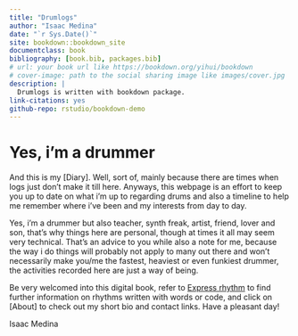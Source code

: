 ```yaml
--- 
title: "Drumlogs"
author: "Isaac Medina"
date: "`r Sys.Date()`"
site: bookdown::bookdown_site
documentclass: book
bibliography: [book.bib, packages.bib]
# url: your book url like https://bookdown.org/yihui/bookdown
# cover-image: path to the social sharing image like images/cover.jpg
description: |
  Drumlogs is written with bookdown package.
link-citations: yes
github-repo: rstudio/bookdown-demo
---
```


# Yes, i'm a drummer {-}

And this is my [Diary]. Well, sort of, mainly because there are times when logs just don't make it till here. Anyways, this webpage is an effort to keep you up to date on what i'm up to regarding drums and also a timeline to help me remember where i've been and my interests from day to day. 

Yes, i'm a drummer but also teacher, synth freak, artist, friend, lover and son, that's why things here are personal, though at times it all may seem very technical. That's an advice to you while also a note for me, because the way i do things will probably not apply to many out there and won't necessarily make you/me the fastest, heaviest or even funkiest drummer, the activities recorded here are just a way of being.

Be very welcomed into this digital book, refer to [Express rhythm](#Express-rhythm) to find further information on rhythms written with words or code, and click on [About] to check out my short bio and contact links. Have a pleasant day!

Isaac Medina